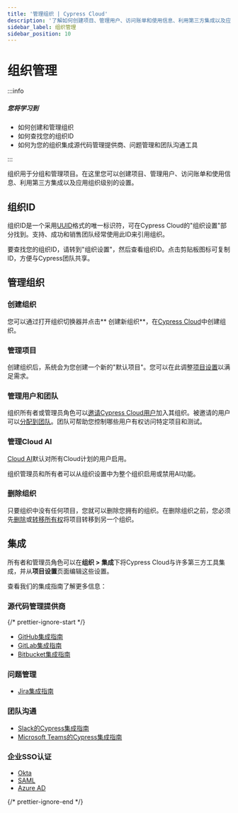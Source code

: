 ```yaml
---
title: '管理组织 | Cypress Cloud'
description: '了解如何创建项目、管理用户、访问账单和使用信息、利用第三方集成以及应用组织级别的设置。'
sidebar_label: 组织管理
sidebar_position: 10
---
```


<ProductHeading product="cloud" />

# 组织管理

:::info

##### <Icon name="question-circle" color="#4BBFD2" /> 您将学习到

- 如何创建和管理组织
- 如何查找您的组织ID
- 如何为您的组织集成源代码管理提供商、问题管理和团队沟通工具

:::

组织用于分组和管理项目。在这里您可以创建项目、管理用户、访问账单和使用信息、利用第三方集成以及应用组织级别的设置。

## 组织ID

组织ID是一个采用[UUID](https://tools.ietf.org/html/rfc4122)格式的唯一标识符，可在Cypress Cloud的"组织设置"部分找到。支持、成功和销售团队经常使用此ID来引用组织。

要查找您的组织ID，请转到"组织设置"，然后查看组织ID。点击剪贴板图标可复制ID，方便与Cypress团队共享。

<DocsImage
  src="/img/cloud/organizations/cypress-organization-UUID.gif"
  alt="定位UUID动图"
/>

## 管理组织

### 创建组织

您可以通过打开组织切换器并点击**<Icon name="plus" /> 创建新组织**，在[Cypress Cloud](https://on.cypress.io/cloud)中创建组织。

<DocsImage
  src="/img/cloud/organizations/create-org.jpg"
  alt="创建新组织"
/>

### 管理项目

创建组织后，系统会为您创建一个新的"默认项目"。您可以在此调整[项目设置](/cloud/account-management/projects#Project-settings)以满足需求。

### 管理用户和团队

组织所有者或管理员角色可以[邀请Cypress Cloud用户](/cloud/account-management/users)加入其组织。被邀请的用户可以[分配到团队](/cloud/account-management/teams)。团队可帮助您控制哪些用户有权访问特定项目和测试。

### 管理Cloud AI

[Cloud AI](/cloud/faq#What-is-Cloud-AI)默认对所有Cloud计划的用户启用。

组织管理员和所有者可以从组织设置中为整个组织启用或禁用AI功能。

<DocsImage
  src="/img/faq/questions/cypress-ai-org-setting.png"
  alt="显示Cypress AI组织设置的图片"
/>

### 删除组织

只要组织中没有任何项目，您就可以删除您拥有的组织。在删除组织之前，您必须先[删除](/cloud/account-management/projects#Delete-Project)或[转移所有权](/cloud/account-management/projects#Transfer-ownership)将项目转移到另一个组织。

<DocsImage
  src="/img/cloud/organizations/remove-organization-dialog.jpg"
  alt="删除组织"
  width="80%"
/>

## 集成

所有者和管理员角色可以在**组织 > 集成**下将Cypress Cloud与许多第三方工具集成，并从**项目设置**页面编辑这些设置。

查看我们的集成指南了解更多信息：

### 源代码管理提供商

{/* prettier-ignore-start */}

- <Logo src="/img/logo/github.svg" alt="GitHub Logo"/> [GitHub集成指南](/cloud/integrations/source-control/github)
- <Logo src="/img/logo/gitlab.svg" alt="GitLab Logo" /> [GitLab集成指南](/cloud/integrations/source-control/gitlab)
- <Logo src="/img/logo/bitbucket.svg" alt="Bitbucket Logo" /> [Bitbucket集成指南](/cloud/integrations/source-control/bitbucket)

### 问题管理

- <Logo src="/img/logo/jira.svg" alt="Jira Logo" /> [Jira集成指南](/cloud/integrations/jira)

### 团队沟通

- <Logo src="/img/logo/slack.svg" alt="Slack Logo" /> [Slack的Cypress集成指南](/cloud/integrations/slack)
- <Logo src="/img/logo/ms-teams.svg" alt="Microsoft Teams Logo" /> [Microsoft Teams的Cypress集成指南](/cloud/integrations/teams)

### 企业SSO认证

- [Okta](/cloud/account-management/enterprise-sso#Okta)
- [SAML](/cloud/account-management/enterprise-sso#SAML)
- [Azure AD](/cloud/account-management/enterprise-sso#Azure-AD)

{/* prettier-ignore-end */}